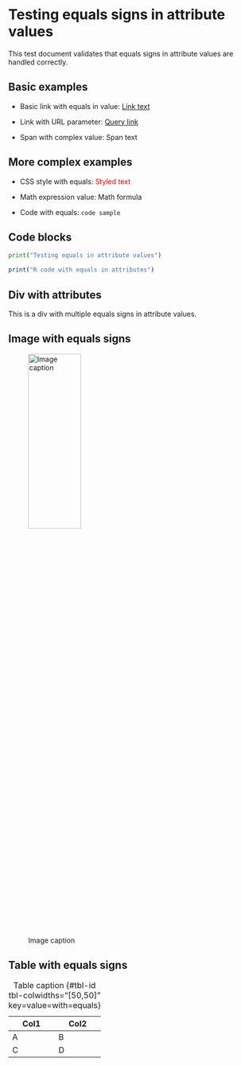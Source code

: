 # Testing equals signs in attribute values

This test document validates that equals signs in attribute values are handled correctly.

## Basic examples

-   Basic link with equals in value: [Link text](https://example.com){key="value=with=equals"}

-   Link with URL parameter: [Query link](https://example.com?param=value){.class key="query=param"}

-   Span with complex value: [Span text]{#id .class key="complex=value"}

## More complex examples

-   CSS style with equals: [Styled text]{style="color:red;font-size=12px"}

-   Math expression value: [Math formula]{formula="E=mc^2"}

-   Code with equals: `code sample`{lang="c++" key="value=val"}

## Code blocks

```python
print("Testing equals in attribute values")
```

```r
print("R code with equals in attributes")
```

## Div with attributes

::: {#div-id key="value=with=multiple=equals"}
This is a div with multiple equals signs in attribute values.
:::

## Image with equals signs

![Image caption](image.png){width="50%" height="30%" key="value=equals"}

## Table with equals signs

| Col1 | Col2 |
|------|------|
| A    | B    |
| C    | D    |

: Table caption {#tbl-id tbl-colwidths="\[50,50\]" key=value=with=equals}